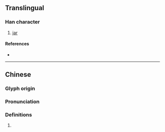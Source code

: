 {{character info}}
==Translingual==

===Han character===
{{Han char|rn=98|rad=瓦|as=08|sn=13|four=21117|canj=HMMVN|ids=⿰垂瓦}}

# [[jar]]

====References====
* {{Han ref|kx=0750.020|dkj=21536|dj=1158.210|hdz=21426.210|uh=7500|ud=29952|bh=E2D5|bd=58069}}

----

==Chinese==
{{zh-forms}}

===Glyph origin===
{{Han etym}}

===Pronunciation===
{{zh-pron
|m=zhuì
|c=zeoi6
|mc=y
|oc=y
|cat=
}}

===Definitions===
{{zh-hanzi}}

# {{rfdef|zh}}